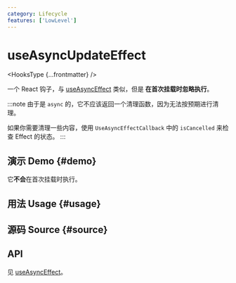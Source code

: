 ```yaml
---
category: Lifecycle
features: ['LowLevel']
---
```


# useAsyncUpdateEffect


<HooksType {...frontmatter} />

一个 React 钩子，与 [useAsyncEffect](/reference/use-async-effect) 类似，但是 **在首次挂载时忽略执行**。

:::note
由于是 `async` 的，它不应该返回一个清理函数，因为无法按预期进行清理。

如果你需要清理一些内容，使用 `UseAsyncEffectCallback` 中的 `isCancelled` 来检查 Effect 的状态。
:::

## 演示 Demo \{#demo}

它**不会**在首次挂载时执行。


<App />

## 用法 Usage \{#usage}



## 源码 Source \{#source}


<Source />

## API

见 [useAsyncEffect](/reference/use-async-effect/#api)。
